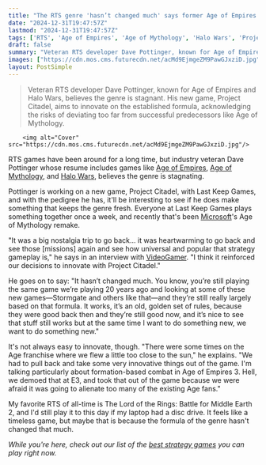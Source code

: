 ```yaml
---
title: "The RTS genre 'hasn’t changed much' says former Age of Empires developer, 'you’re still playing the same game we’re playing 20 years ago'"
date: "2024-12-31T19:47:57Z"
lastmod: "2024-12-31T19:47:57Z"
tags: ['RTS', 'Age of Empires', 'Age of Mythology', 'Halo Wars', 'Project Citadel', 'Stormgate', 'The Lord of the Rings: Battle for Middle Earth 2', 'Strategy Games', 'PC']
draft: false
summary: "Veteran RTS developer Dave Pottinger, known for Age of Empires and Halo Wars, believes the genre is stagnant.  His new game, Project Citadel, aims to innovate on the established formula, acknowledging the risks of deviating too far from successful predecessors like Age of Mythology."
images: ["https://cdn.mos.cms.futurecdn.net/acMd9EjmgeZM9PawGJxziD.jpg"]
layout: PostSimple
---
```

> Veteran RTS developer Dave Pottinger, known for Age of Empires and Halo Wars, believes the genre is stagnant.  His new game, Project Citadel, aims to innovate on the established formula, acknowledging the risks of deviating too far from successful predecessors like Age of Mythology.


        <img alt="Cover" src="https://cdn.mos.cms.futurecdn.net/acMd9EjmgeZM9PawGJxziD.jpg"/>
        
RTS games have been around for a long time, but industry veteran Dave Pottinger whose resume includes games like [Age of Empires](https://www.gamesradar.com/age-of-empires-4-tips-and-tricks-aoe/), [Age of Mythology](https://www.gamesradar.com/age-of-mythology/), and [Halo Wars](https://www.gamesradar.com/halo-wars-2-review/), believes the genre is stagnating.

Pottinger is working on a new game, Project Citadel, with Last Keep Games, and with the pedigree he has, it'll be interesting to see if he does make something that keeps the genre fresh. Everyone at Last Keep Games plays something together once a week, and recently that's been [Microsoft](https://www.gamesradar.com/tag/microsoft/)'s Age of Mythology remake.

"It was a big nostalgia trip to go back… it was heartwarming to go back and see those [missions] again and see how universal and popular that strategy gameplay is," he says in an interview with [<u>VideoGamer</u>](https://www.videogamer.com/features/age-of-empires-veteran-believes-rts-games-need-to-evolve/). "I think it reinforced our decisions to innovate with Project Citadel."

He goes on to say: "It hasn’t changed much. You know, you’re still playing the same game we’re playing 20 years ago and looking at some of these new games—Stormgate and others like that—and they’re still really largely based on that formula. It works, it’s an old, golden set of rules, because they were good back then and they’re still good now, and it’s nice to see that stuff still works but at the same time I want to do something new, we want to do something new."

It's not always easy to innovate, though. "There were some times on the Age franchise where we flew a little too close to the sun," he explains. "We had to pull back and take some very innovative things out of the game. I'm talking particularly about formation-based combat in Age of Empires 3. Hell, we demoed that at E3, and took that out of the game because we were afraid it was going to alienate too many of the existing Age fans."

My favorite RTS of all-time is The Lord of the Rings: Battle for Middle Earth 2, and I'd still play it to this day if my laptop had a disc drive. It feels like a timeless game, but maybe that is because the formula of the genre hasn't changed that much.

*While you're here, check out our list of the *[<u><em>best strategy games</em></u>](https://www.gamesradar.com/best-strategy-games/)* you can play right now.*
        